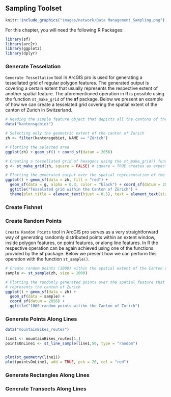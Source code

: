 ## Sampling Toolset

```r
knitr::include_graphics("images/network/Data Management_Sampling.png")
```

For this chapter, you will need the following R Packages:

```r
library(sf)
library(arc2r)
library(ggplot2)
library(dplyr)
```

### Generate Tessellation

`Generate Tessellation` tool in ArcGIS pro is used for generating a tessellated grid of regular polygon features. The generated output is covering a certain extent that usually represents the respective extent of another spatial feature. The aforementioned operation in R is possible using the function `st_make_grid` of the **sf** package. Below we present an example of how we can create a tesselated grid covering the spatial extent of the canton of Zurich in Switzerland.

```r
# Reading the simple feature object that depicts all the cantons of the country of Switzerland
data("kantonsgebiet")

# Selecting only the geometric extent of the canton of Zurich
zh <- filter(kantonsgebiet, NAME == "Zürich")

# Plotting the selected area
ggplot(zh) + geom_sf() + coord_sf(datum = 2056)

# Creating a tessellated grid of hexagons using the st_make_grid() function. 
g <- st_make_grid(zh, square = FALSE) # square = TRUE creates as expected a tesselation of squares

# Plotting the generated output over the spatial representation of the canton of Zurich
ggplot() + geom_sf(data = zh, fill = "red") +
  geom_sf(data = g, alpha = 0.3, color = "black") + coord_sf(datum = 2056) +
  ggtitle("Tesselated grid within the Canton of Zürich") +
  theme(plot.title = element_text(hjust = 0.5), text = element_text(size=9))
```

### Create Fishnet




### Create Random Points

`Create Random Points` tool in ArcGIS pro serves as a very straightforward way of generating randomly distributed points within an extent window, inside polygon features, on point features, or along line features. In R the respective operation can be again achieved using one of the functions provided by the **sf** package. Below we present how we can perform this operation with the function `st_sample()`.

```r
# Create random points (1000) within the spatial extent of the Canton of Zurich
sample <- st_sample(zh, size = 1000)

# Plotting the randomly generated points over the spatial feature that
# represents the canton of Zurich
ggplot() + geom_sf(data = zh) + 
  geom_sf(data = sample) +
  coord_sf(datum = 2056) + 
  ggtitle("1000 random points witihn the Canton of Zurich") 
```


### Generate Points Along Lines

```r
data("mountainBikes_routes")

line1 <- mountainBikes_routes[1,]
pointsOnLine1 <- st_line_sample(line1,50, type = "random")


plot(st_geometry(line1))
plot(pointsOnLine1, add = TRUE, pch = 20, col = "red")
```

<!-- ToDo -->
<!-- I have to generalise it to every line of the dataframe -->


### Generate Rectangles Along Lines



### Generate Transects Along Lines







